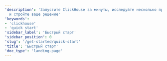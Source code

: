 ```yaml
---
'description': 'Запустите ClickHouse за минуты, исследуйте несколько примеров данных
  и стройте ваше решение'
'keywords':
- 'clickhouse'
- 'quick start'
'sidebar_label': 'Быстрый старт'
'sidebar_position': 0
'slug': '/get-started/quick-start'
'title': 'Быстрый старт'
'doc_type': 'landing-page'
---
```



<div style={{
    display: 'inline-flex',
    flexDirection: 'column',
    width: '100%',
    maxWidth: 'calc(700px + 1rem)'
}}>
    <div style={{
        display: 'flex',
        flexDirection: 'row',
        flexWrap: 'wrap',
        gap: '1rem',
        marginBottom: '1rem',
        width: '100%',
        '@media (max-width: 996px)': {
            flexDirection: 'column'
        }
    }}>
        <div style={{
            flex: '1 1 300px',
            minWidth: '0',
            maxWidth: '100%',
            '@media (max-width: 996px)': {
                width: '100%',
                maxWidth: 'none',
                flex: '1 1 auto'
            }
        }}>
            <Link to="/getting-started/quick-start/cloud" style={{textDecoration: 'none', width: '100%'}}>
            <CardSecondary
                badgeState="success"
                badgeText="рекомендуется"
                description="Начните работу с ClickHouse Cloud за считанные минуты.
          Мы проведем вас через процесс создания сервиса ClickHouse,
          подключения к ClickHouse и добавления данных в ваш сервис с помощью
          CDC, SQL консоли, локального клиента или загрузки файла.
          "
                icon="cloud"
                infoText="Начать"
                infoUrl="clickhouse.com/docs/getting-started/quick-start/cloud"
                title="Быстрый старт в облаке"
                style={{width: '100%', height: '100%'}}
            />
            </Link>
        </div>
        <div style={{
            flex: '1 1 300px',
            minWidth: '0',
            maxWidth: '100%',
            '@media (max-width: 996px)': {
                width: '100%',
                maxWidth: 'none',
                flex: '1 1 auto'
            }
        }}>
            <Link to="/getting-started/quick-start/oss" style={{textDecoration: 'none', width: '100%'}}>
            <CardSecondary
                badgeState="success"
                description="Начните работу с OSS ClickHouse за считанные минуты. Вы
          научитесь устанавливать сервер и клиент ClickHouse локально, создавать таблицу
          и вставлять в нее пример данных, а также изучите множество способов
          загрузки собственных данных в ClickHouse.
          "
                icon="server"
                infoText="Начать"
                infoUrl="clickhouse.com/docs/getting-started/quick-start/oss"
                title="Быстрый старт OSS"
                style={{width: '100%', height: '100%'}}
            />
            </Link>
        </div>
    </div>
    <div style={{
        width: '100%',
        '@media (max-width: 996px)': {
            maxWidth: '100%',
            margin: '0'
        }
    }}>
        <Link to="/cloud/overview" style={{textDecoration: 'none', width: '100%'}}>
          <CardPromotion
              icon="question"
              label="Не уверены, что выбрать? Нажмите здесь, чтобы узнать о различиях между Cloud и OSS ClickHouse"
              style={{
                  display: 'flex',
                  flex: '1',
                  width: '100%',
                  minHeight: 'auto',
                  alignItems: 'flex-start',
                  padding: '1rem',
                  boxSizing: 'border-box',
                  cursor: 'pointer'
              }}
          />
        </Link>
    </div>
</div>

